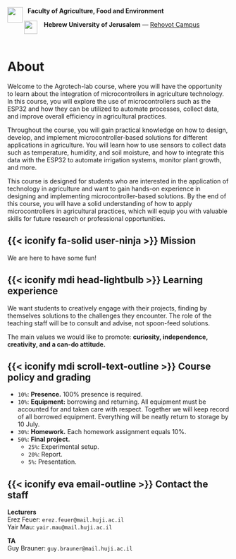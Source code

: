 <img src="/archive/logo/faculty-logo.png" width="35" style='vertical-align:sub;' align="left">&nbsp; **Faculty of Agriculture, Food and Environment**  

<img src="/archive/logo/huji-gray.png" width="30" style='vertical-align:top;' align="left">&nbsp; &nbsp;**Hebrew University of Jerusalem** --- [Rehovot Campus](https://goo.gl/maps/3SSsJPW3sCqpdPqCA)

<br>

# About {.unnumbered}

Welcome to the Agrotech-lab course, where you will have the opportunity to learn about the integration of microcontrollers in agriculture technology. In this course, you will explore the use of microcontrollers such as the ESP32 and how they can be utilized to automate processes, collect data, and improve overall efficiency in agricultural practices.

Throughout the course, you will gain practical knowledge on how to design, develop, and implement microcontroller-based solutions for different applications in agriculture. You will learn how to use sensors to collect data such as temperature, humidity, and soil moisture, and how to integrate this data with the ESP32 to automate irrigation systems, monitor plant growth, and more.

This course is designed for students who are interested in the application of technology in agriculture and want to gain hands-on experience in designing and implementing microcontroller-based solutions. By the end of this course, you will have a solid understanding of how to apply microcontrollers in agricultural practices, which will equip you with valuable skills for future research or professional opportunities.

## {{< iconify fa-solid user-ninja >}} Mission

We are here to have some fun!

## {{< iconify mdi head-lightbulb >}} Learning experience

We want students to creatively engage with their projects, finding by themselves solutions to the challenges they encounter. The role of the teaching staff will be to consult and advise, not spoon-feed solutions.

The main values we would like to promote: **curiosity, independence, creativity, and a can-do attitude.**

## {{< iconify mdi scroll-text-outline >}} Course policy and grading

* `10%`: **Presence.** 100% presence is required.
* `10%`: **Equipment:** borrowing and returning. All equipment must be accounted for and taken care with respect. Together we will keep record of all borrowed equipment. Everything will be neatly return to storage by 10 July.
* `30%`: **Homework.** Each homework assignment equals 10%.
* `50%`: **Final project.**
  * `25%`: Experimental setup.
  * `20%`: Report.
  * `5%`: Presentation.

## {{< iconify eva email-outline >}} Contact the staff

**Lecturers**  
Erez Feuer: `erez.feuer@mail.huji.ac.il`  
Yair Mau: `yair.mau@mail.huji.ac.il`

**TA**  
Guy Brauner: `guy.brauner@mail.huji.ac.il`  